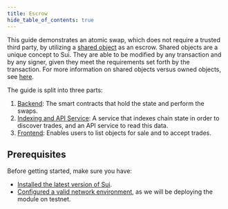 ```yaml
---
title: Escrow
hide_table_of_contents: true
---
```


This guide demonstrates an atomic swap, which does not require a trusted third party, by utilizing a [shared object](/concepts/object-ownership/shared) as an escrow. Shared objects are a unique concept to Sui. They are able to be modified by any transaction and by any signer, given they meet the requirements set forth by the transaction. For more information on shared objects versus owned objects, see [here](/guides/developer/sui-101/shared-owned).

The guide is split into three parts:

1. [Backend](/guides/developer/app-examples/escrow-backend): The smart contracts that hold the state and perform the swaps.
1. [Indexing and API Service](/guides/developer/app-examples/escrow-indexer-api): A service that indexes chain state in order to discover trades, and an API service to read this data.
1. [Frontend](/guides/developer/app-examples/escrow-frontend): Enables users to list objects for sale and to accept trades.

## Prerequisites

Before getting started, make sure you have:

- [Installed the latest version of Sui](/guides/developer/getting-started/sui-install).
- [Configured a valid network environment](/references/cli/client#set-current-environment), as we will be deploying the module on testnet.
